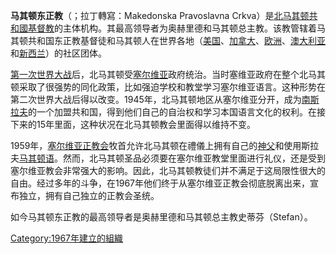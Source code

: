 {{NoteTA
|G1=地名
|G2=PoliticiansUK
|G3=Unit
|1=zh:奧赫里德;zh-hans:奥赫里德;zh-tw:奧赫里德;zh-hk:奧荷德
}}

{{unreferenced|time=2018-02-16}}
{{Infobox 正教會
|show_name = 马其顿东正教<br />{{lang|mk|Македонска Православна Црква - Охридска Архиепископија}}
| image = 
| caption =
| founder = [[Dositheus_II|Dositheus II]]<br>[[Clement_of_Ohrid|Clement of Ohrid]](传统上)
| independence= 1967年从塞尔维亚正教会独立出来
| recognition= 獲[[君士坦丁堡普世牧首|君士坦丁堡普世牧首]]
|primate = [[奥赫里德和马其顿總主教|奥赫里德和马其顿總主教]]
|headquarters = [[斯科普里|斯科普里]]、 [[奥赫里德|奥赫里德]]
|territory = [[北马其顿|北马其顿]]、海外马其顿裔社区
|possessions= {{USA}} <br> {{CAN}} <br> {{AUS}} <br> {{EU}}
|language= [[古教会斯拉夫语|古教会斯拉夫语]] 、 [[马其顿语|马其顿语]]
|population= 大约230万
|website=[https://web.archive.org/web/20051219004737/http://www.mpc.org.mk/ mpc.org.mk/]  
}}
{{東方基督教}}

'''马其顿东正教'''（{{lang-mkd|Македонска Православна Црква}}；拉丁轉寫：Makedonska Pravoslavna Crkva）是[[北马其顿共和國|北马其顿共和國]][[基督教|基督教]]的主体机构。其最高领导者为奥赫里德和马其顿总主教。该教管辖着马其顿共和国东正教基督徒和马其顿人在世界各地（[[美国|美国]]、[[加拿大|加拿大]]、[[欧洲|欧洲]]、[[澳大利亚|澳大利亚]]和[[新西兰|新西兰]]）的社区团体。

[[第一次世界大战|第一次世界大战]]后，北马其顿受[[塞尔维亚|塞尔维亚]]政府统治。当时塞维亚政府在整个北马其顿采取了很强势的同化政策，比如强迫学校和教堂学习塞尔维亚语言。这种形势在第二次世界大战后得以改变。1945年，北马其顿地区从塞尔维亚分开，成为[[南斯拉夫|南斯拉夫]]的一个加盟共和国，得到他们自己的自治权和学习本国语言文化的权利。在接下来的15年里面，这种状况在北马其顿教会里面得以维持不变。 

1959年，[[塞尔维亚正教会|塞尔维亚正教会]]牧首允许北马其顿在禮儀上拥有自己的[[神父|神父]]和使用斯拉夫[[马其顿语|马其顿语]]。然而，北马其顿圣品必须要在塞尔维亚教堂里面进行礼仪，还是受到塞尔维亚教会非常强大的影响。因此，北马其顿教徒们并不满足于这局限性很大的自由。经过多年的斗争，在1967年他们终于从塞尔维亚正教会彻底脱离出来，宣布独立，拥有自己独立的正教会圣统。

如今马其顿东正教的最高领导者是奥赫里德和马其顿总主教史蒂芬（Stefan）。

[[Category:1967年建立的組織|Category:1967年建立的組織]]